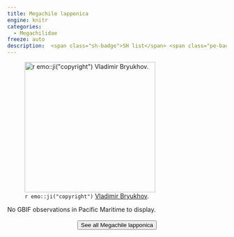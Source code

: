 ```yaml
---
title: Megachile lapponica
engine: knitr
categories:
  - Megachilidae
freeze: auto
description:  <span class="sh-badge">SH list</span> <span class="pe-badge">PM Evidence</span>
---
```

![`r emo::ji("copyright")` [Vladimir Bryukhov ](https://inaturalist.ca/photos/58924097).](https://inaturalist-open-data.s3.amazonaws.com/photos/58924097/large.jpg){height=300}



No GBIF observations in Pacific Maritime to display.
<br><br>
<center>


<a href="https://www.zoology.ubc.ca/entomology/main/Hymenoptera/Megachilidae/Megachile%20lapponica.php"><button type="button" class="btn btn-secondary">See all Megachile lapponica <i class="fa-solid fa-arrow-up-right-from-square"></i> </button></a>
</center>
